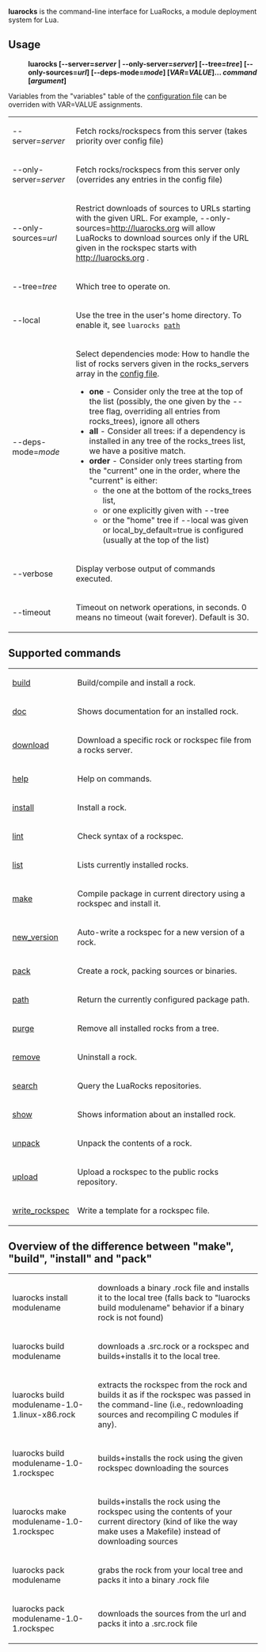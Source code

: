 '''luarocks''' is the command-line interface for LuaRocks, a module deployment system for Lua.

== Usage ==

:'''luarocks <nowiki>[</nowiki>--server=''server'' | --only-server=''server''<nowiki>]</nowiki> <nowiki>[</nowiki>--tree=''tree''<nowiki>]</nowiki> <nowiki>[</nowiki>--only-sources=''url''<nowiki>]</nowiki> <nowiki>[</nowiki>--deps-mode=''mode''<nowiki>]</nowiki> <nowiki>[</nowiki>''VAR''=''VALUE''<nowiki>]</nowiki>... ''command'' <nowiki>[</nowiki>''argument''<nowiki>]</nowiki>'''

Variables from the "variables" table of the [[Config file format|configuration file]] can be overriden with VAR=VALUE assignments.

{| cellspacing=0px cellpadding=10px border=1px bordercolor=black align=center
| --server=''server'' || Fetch rocks/rockspecs from this server (takes priority over config file)
|-
| --only-server=''server'' || Fetch rocks/rockspecs from this server only (overrides any entries in the config file)
|-
| --only-sources=''url'' || Restrict downloads of sources to URLs starting with the given URL. For example, --only-sources=http://luarocks.org will allow LuaRocks to download sources only if the URL given in the rockspec starts with http://luarocks.org . 
|-
| --tree=''tree'' || Which tree to operate on.
|-
| --local || Use the tree in the user's home directory. To enable it, see <code>luarocks [[path]]</code>
|-
| --deps-mode=''mode'' || Select dependencies mode:
How to handle the list of rocks servers given in the rocks_servers array in the [[Config file format|config file]].
* '''one''' - Consider only the tree at the top of the list (possibly, the one given by the --tree flag, overriding all entries from rocks_trees), ignore all others
* '''all''' - Consider all trees: if a dependency is installed in any tree of the rocks_trees list, we have a positive match.
* '''order''' - Consider only trees starting from the "current" one in the order, where the "current" is either:
** the one at the bottom of the rocks_trees list,
** or one explicitly given with --tree
** or the "home" tree if --local was given or local_by_default=true is configured (usually at the top of the list)
|-
| --verbose || Display verbose output of commands executed.
|-
| --timeout || Timeout on network operations, in seconds.  0 means no timeout (wait forever). Default is 30.
|}


== Supported commands ==

{| cellspacing=0px cellpadding=10px border=1px bordercolor=black align=center
| [[build]]   || Build/compile and install a rock.
|-
| [[doc]]     || Shows documentation for an installed rock.
|-
| [[download]]|| Download a specific rock or rockspec file from a rocks server.
|-
| [[help]]    || Help on commands.
|-
| [[install]] || Install a rock.
|-
| [[lint]]    || Check syntax of a rockspec.
|-
| [[list]]    || Lists currently installed rocks.
|-
| [[make]]    || Compile package in current directory using a rockspec and install it.
|-
| [[new_version]] || Auto-write a rockspec for a new version of a rock.
|-
| [[pack]]    || Create a rock, packing sources or binaries.
|-
| [[path]]    || Return the currently configured package path.
|-
| [[purge]]   || Remove all installed rocks from a tree.
|-
| [[remove]]  || Uninstall a rock.
|-
| [[search]]  || Query the LuaRocks repositories.
|-
| [[show]]    || Shows information about an installed rock.
|-
| [[unpack]]  || Unpack the contents of a rock.
|-
| [[upload]]  || Upload a rockspec to the public rocks repository.
|-
| [[write_rockspec]]  || Write a template for a rockspec file.
|}


== Overview of the difference between "make", "build", "install" and "pack" ==

{| cellspacing=0px cellpadding=10px border=1px bordercolor=black align=center
| luarocks install modulename || downloads a binary .rock file and installs it to the local tree (falls back to "luarocks build modulename" behavior if a binary rock is not found)
|-
| luarocks build modulename || downloads a .src.rock or a rockspec and builds+installs it to the local tree.
|-
| luarocks build modulename-1.0-1.linux-x86.rock || extracts the rockspec from the rock and builds it as if the rockspec was passed in the command-line (i.e., redownloading sources and recompiling C modules if any).
|-
| luarocks build modulename-1.0-1.rockspec || builds+installs the rock using the given rockspec downloading the sources
|-
| luarocks make modulename-1.0-1.rockspec || builds+installs the rock using the rockspec using the contents of your current directory (kind of like the way make uses a Makefile) instead of downloading sources
|-
| luarocks pack modulename || grabs the rock from your local tree and packs it into a binary .rock file
|-
| luarocks pack modulename-1.0-1.rockspec || downloads the sources from the url and packs it into a .src.rock file
|}
